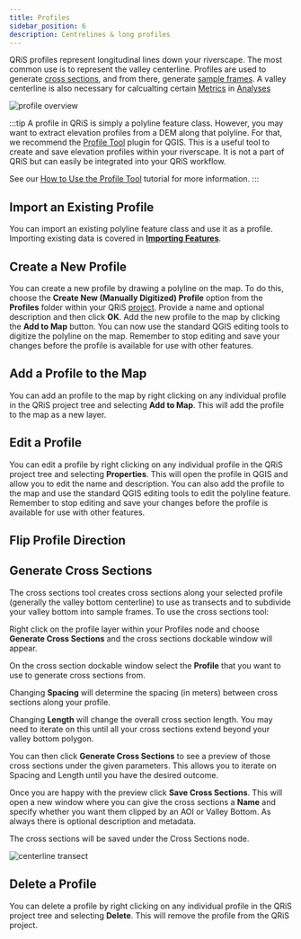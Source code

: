 ```yaml
---
title: Profiles
sidebar_position: 6
description: Centrelines & long profiles
---
```


QRiS profiles represent longitudinal lines down your riverscape. The most common use is to represent the valley centerline. Profiles are used to generate [cross sections](/software-help/inputs/cross-sections), and from there, generate [sample frames](/software-help/inputs/sample-frames). A valley centerline is also necessary for calcualting certain [Metrics](/software-help/metrics/) in [Analyses](/software-help/analyses/)

![profile overview](/images/software-help/profile-overview.png)

:::tip
A profile in QRiS is simply a polyline feature class. However, you may want to extract elevation profiles from a DEM along that polyline. For that, we recommend the [Profile Tool](https://plugins.qgis.org/plugins/profiletool/) plugin for QGIS.
This is a useful tool to create and save elevation profiles within your riverscape. It is not a part of QRiS but can easily be integrated into your QRiS workflow. 

See our [How to Use the Profile Tool](/tutorials/faq/profile-tool) tutorial for more information.
:::

## Import an Existing Profile

You can import an existing polyline feature class and use it as a profile. Importing existing data is covered in **[Importing Features](/software-help/importing-features/)**.

## Create a New Profile

You can create a new profile by drawing a polyline on the map. To do this, choose the **Create New (Manually Digitized) Profile** option from the **Profiles** folder within your QRiS [project](/software-help/projects). Provide a name and optional description and then click **OK**. Add the new profile to the map by clicking the **Add to Map** button. You can now use the standard QGIS editing tools to digitize the polyline on the map. Remember to stop editing and save your changes before the profile is available for use with other features.

## Add a Profile to the Map

You can add an profile to the map by right clicking on any individual profile in the QRiS project tree and selecting **Add to Map**. This will add the profile to the map as a new layer. 

## Edit a Profile

You can edit a profile by right clicking on any individual profile in the QRiS project tree and selecting **Properties**. This will open the profile in QGIS and allow you to edit the name and description. You can also add the profile to the map and use the standard QGIS editing tools to edit the polyline feature. Remember to stop editing and save your changes before the profile is available for use with other features.

## Flip Profile Direction

## Generate Cross Sections

The cross sections tool creates cross sections along your selected profile (generally the valley bottom centerline) to use as transects and to subdivide your valley bottom into sample frames. To use the cross sections tool:

Right click on the profile layer within your Profiles node and choose **Generate Cross Sections** and the cross sections dockable window will appear.

On the cross section dockable window select the **Profile** that you want to use to generate cross sections from.

Changing **Spacing** will determine the spacing (in meters) between cross sections along your profile.

Changing **Length** will change the overall cross section length. You may need to iterate on this until all your cross sections extend beyond your valley bottom polygon. 

You can then click **Generate Cross Sections** to see a preview of those cross sections under the given parameters. This allows you to iterate on Spacing and Length until you have the desired outcome.

Once you are happy with the preview click **Save Cross Sections**. This will open a new window where you can give the cross sections a **Name** and specify whether you want them clipped by an AOI or Valley Bottom. As always there is optional description and metadata. 

The cross sections will be saved under the Cross Sections node. 

![centerline transect](/images/software-help/cross-sections.gif)
 
## Delete a Profile

You can delete a profile by right clicking on any individual profile in the QRiS project tree and selecting **Delete**. This will remove the profile from the QRiS project.
